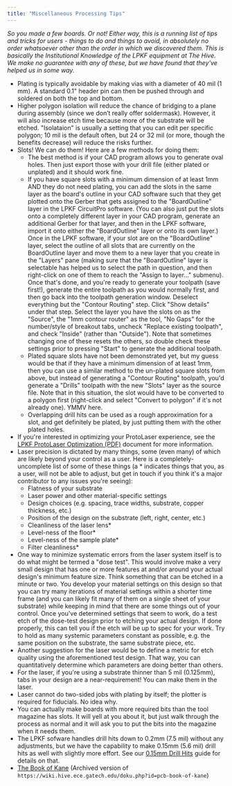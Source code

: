 ```yaml
---
title: "Miscellaneous Processing Tips"
---
```



*So you made a few boards. Or not! Either way, this is a running list of tips and tricks for users - things to do and things to avoid, in absolutely no order whatsoever other than the order in which we discovered them. This is basically the Institutional Knowledge of the LPKF equipment at The Hive. We make no guarantee with any of these, but we have found that they've helped us in some way.*

- Plating is typically avoidable by making vias with a diameter of 40 mil (1 mm). A standard 0.1" header pin can then be pushed through and soldered on both the top and bottom.
- Higher polygon isolation will reduce the chance of bridging to a plane during assembly (since we don’t really offer soldermask). However, it will also increase etch time because more of the substrate will be etched. "Isolataion" is usually a setting that you can edit per specific polygon; 10 mil is the default often, but 24 or 32 mil (or more, though the benefits decrease) will reduce the risks further.
- Slots! We can do them! Here are a few methods for doing them:
    - The best method is if your CAD program allows you to generate oval holes. Then just export those with your drill file (either plated or unplated) and it should work fine.
    - If you have square slots with a minimum dimension of at least 1mm AND they do not need plating, you can add the slots in the same layer as the board's outline in your CAD software such that they get plotted onto the Gerber that gets assigned to the "BoardOutline" layer in the LPKF CircuitPro software. (You can also just put the slots onto a completely different layer in your CAD program, generate an additional Gerber for that layer, and then in the LPKF software, import it onto either the "BoardOutline" layer or onto its own layer.) Once in the LPKF software, if your slot are on the "BoardOutline" layer, select the outline of all slots that are currently on the BoardOutline layer and move them to a new layer that you create in the "Layers" pane (making sure that the "BoardOutline" layer is selectable has helped us to select the path in question, and then right-click on one of them to reach the "Assign to layer…" submenu). Once that's done, and you're ready to generate your toolpath (save first!), generate the entire toolpath as you would normally first, and then go back into the toolpath generation window. Deselect everything but the "Contour Routing" step. Click "Show details" under that step. Select the layer you have the slots on as the "Source", the "1mm contour router" as the tool, "No Gaps" for the number/style of breakout tabs, uncheck "Replace existing toolpath", and check "Inside" (rather than "Outside"). Note that sometimes changing one of these resets the others, so double check these settings prior to pressing "Start" to generate the additional toolpath.
    - Plated square slots have not been demonstrated yet, but my guess would be that if they have a minimum dimension of at least 1mm, then you can use a similar method to the un-plated square slots from above, but instead of generating a "Contour Routing" toolpath, you'd generate a "Drills" toolpath with the new "Slots" layer as the source file. Note that in this situation, the slot would have to be converted to a polygon first (right-click and select "Convert to polygon" if it's not already one). YMMV here.
    - Overlapping drill hits can be used as a rough approximation for a slot, and get definitely be plated, by just putting them with the other plated holes.
- If you're interested in optimizing your ProtoLaser experience, see the [LPKF ProtoLaser Optimization (PDF)](/pcb-protolaser-optimization.pdf) document for more information.
- Laser precision is dictated by many things, some (even many) of which are likely beyond your control as a user. Here is a completely-uncomplete list of some of these things (a * indicates things that you, as a user, will not be able to adjust, but get in touch if you think it's a major contributor to any issues you're seeing):
    - Flatness of your substrate
    - Laser power and other material-specific settings
    - Design choices (e.g. spacing, trace widths, substrate, copper thickness, etc.)
    - Position of the design on the substrate (left, right, center, etc.)
    - Cleanliness of the laser lens*
    - Level-ness of the floor*
    - Level-ness of the sample plate*
    - Filter cleanliness*
- One way to minimize systematic errors from the laser system itself is to do what might be termed a "dose test". This would involve make a very small design that has one or more features at and/or around your actual design's minimum feature size. Think something that can be etched in a minute or two. You develop your material settings on this design so that you can try many iterations of material settings within a shorter time frame (and you can likely fit many of them on a single sheet of your substrate) while keeping in mind that there are some things out of your control. Once you've determined settings that seem to work, do a test etch of the dose-test design prior to etching your actual design. If done properly, this can tell you if the etch will be up to spec for your work. Try to hold as many systemic parameters constant as possible, e.g. the same position on the substrate, the same substrate piece, etc.
- Another suggestion for the laser would be to define a metric for etch quality using the aforementioned test design. That way, you can quantitatively determine which parameters are doing better than others.
- For the laser, if you're using a substrate thinner than 5 mil (0.125mm), tabs in your design are a near-requirement! You can make them in the laser.
- Laser cannot do two-sided jobs with plating by itself; the plotter is required for fiducials. No idea why.
- You can actually make boards with more required bits than the tool magazine has slots. It will yell at you about it, but just walk through the process as normal and it will ask you to put the bits into the magazine when it needs them.
- The LPKF sofware handles drill hits down to 0.2mm (7.5 mil) without any adjustments, but we have the capability to make 0.15mm (5.6 mil) drill hits as well with slightly more effort. See our [0.15mm Drill Hits](/pcb/20-protomat/#guide-making-015-mm-drill-hits) guide for details on that.
- [The Book of Kane](https://web.archive.org/web/20240726122709/https://wiki.hive.ece.gatech.edu/doku.php?id=pcb-book-of-kane) (Archived version of `https://wiki.hive.ece.gatech.edu/doku.php?id=pcb-book-of-kane`)
